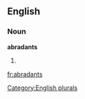 ==English==

===Noun===
'''abradants'''

# {{plural of|[[abradant]]}}

[[Category:English plurals]]

[[fr:abradants]]